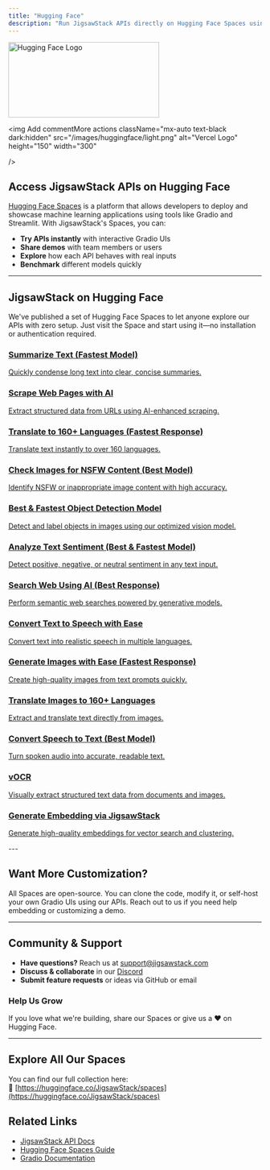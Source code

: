 ```yaml
---
title: "Hugging Face"
description: "Run JigsawStack APIs directly on Hugging Face Spaces using our ready-to-use Gradio interfaces"
---
```


<img 
  className="mx-auto text-black dark:text-white hidden dark:block" 
  src="/images/huggingface/dark.png" 
  alt="Hugging Face Logo" 
  height="150" 
  width="300"
/>

<img Add commentMore actions
  className="mx-auto text-black dark:hidden" 
  src="/images/huggingface/light.png" 
  alt="Vercel Logo" 
  height="150" 
  width="300"

  />


## Access JigsawStack APIs on Hugging Face

[Hugging Face Spaces](https://huggingface.co/spaces) is a platform that allows developers to deploy and showcase machine learning applications using tools like Gradio and Streamlit. With JigsawStack's Spaces, you can:

- **Try APIs instantly** with interactive Gradio UIs
- **Share demos** with team members or users
- **Explore** how each API behaves with real inputs
- **Benchmark** different models quickly

---

## JigsawStack on Hugging Face

We've published a set of Hugging Face Spaces to let anyone explore our APIs with zero setup. Just visit the Space and start using it—no installation or authentication required.

<div className="grid grid-cols-1 md:grid-cols-2 gap-6 my-8">
  <a href="https://huggingface.co/spaces/JigsawStack/text-summarizer" className="border border-gray-200 rounded-lg shadow-sm hover:shadow-md transition-shadow p-6 block no-underline text-inherit">
    <h3 className="text-lg font-bold mb-2">Summarize Text (Fastest Model)</h3>
    <p className="mb-4">Quickly condense long text into clear, concise summaries.</p>
  </a>
  <a href="https://huggingface.co/spaces/JigsawStack/ai-scrape" className="border border-gray-200 rounded-lg shadow-sm hover:shadow-md transition-shadow p-6 block no-underline text-inherit">
    <h3 className="text-lg font-bold mb-2">Scrape Web Pages with AI</h3>
    <p className="mb-4">Extract structured data from URLs using AI-enhanced scraping.</p>
  </a>
  <a href="https://huggingface.co/spaces/JigsawStack/text-translate" className="border border-gray-200 rounded-lg shadow-sm hover:shadow-md transition-shadow p-6 block no-underline text-inherit">
    <h3 className="text-lg font-bold mb-2">Translate to 160+ Languages (Fastest Response)</h3>
    <p className="mb-4">Translate text instantly to over 160 languages.</p>
  </a>
  <a href="https://huggingface.co/spaces/JigsawStack/image-moderation" className="border border-gray-200 rounded-lg shadow-sm hover:shadow-md transition-shadow p-6 block no-underline text-inherit">
    <h3 className="text-lg font-bold mb-2">Check Images for NSFW Content (Best Model)</h3>
    <p className="mb-4">Identify NSFW or inappropriate image content with high accuracy.</p>
  </a>
  <a href="https://huggingface.co/spaces/JigsawStack/object-detection" className="border border-gray-200 rounded-lg shadow-sm hover:shadow-md transition-shadow p-6 block no-underline text-inherit">
    <h3 className="text-lg font-bold mb-2">Best & Fastest Object Detection Model</h3>
    <p className="mb-4">Detect and label objects in images using our optimized vision model.</p>
  </a>
  <a href="https://huggingface.co/spaces/JigsawStack/sentiment-analysis" className="border border-gray-200 rounded-lg shadow-sm hover:shadow-md transition-shadow p-6 block no-underline text-inherit">
    <h3 className="text-lg font-bold mb-2">Analyze Text Sentiment (Best & Fastest Model)</h3>
    <p className="mb-4">Detect positive, negative, or neutral sentiment in any text input.</p>
  </a>
  <a href="https://huggingface.co/spaces/JigsawStack/ai-search" className="border border-gray-200 rounded-lg shadow-sm hover:shadow-md transition-shadow p-6 block no-underline text-inherit">
    <h3 className="text-lg font-bold mb-2">Search Web Using AI (Best Response)</h3>
    <p className="mb-4">Perform semantic web searches powered by generative models.</p>
  </a>
  <a href="https://huggingface.co/spaces/JigsawStack/text-to-speech-transcription" className="border border-gray-200 rounded-lg shadow-sm hover:shadow-md transition-shadow p-6 block no-underline text-inherit">
    <h3 className="text-lg font-bold mb-2">Convert Text to Speech with Ease</h3>
    <p className="mb-4">Convert text into realistic speech in multiple languages.</p>
  </a>
  <a href="https://huggingface.co/spaces/JigsawStack/image-generation" className="border border-gray-200 rounded-lg shadow-sm hover:shadow-md transition-shadow p-6 block no-underline text-inherit">
    <h3 className="text-lg font-bold mb-2">Generate Images with Ease (Fastest Response)</h3>
    <p className="mb-4">Create high-quality images from text prompts quickly.</p>
  </a>
  <a href="https://huggingface.co/spaces/JigsawStack/image-translation" className="border border-gray-200 rounded-lg shadow-sm hover:shadow-md transition-shadow p-6 block no-underline text-inherit">
    <h3 className="text-lg font-bold mb-2">Translate Images to 160+ Languages</h3>
    <p className="mb-4">Extract and translate text directly from images.</p>
  </a>
  <a href="https://huggingface.co/spaces/JigsawStack/speech-to-text" className="border border-gray-200 rounded-lg shadow-sm hover:shadow-md transition-shadow p-6 block no-underline text-inherit">
    <h3 className="text-lg font-bold mb-2">Convert Speech to Text (Best Model)</h3>
    <p className="mb-4">Turn spoken audio into accurate, readable text.</p>
  </a>
  <a href="https://huggingface.co/spaces/JigsawStack/vOCR" className="border border-gray-200 rounded-lg shadow-sm hover:shadow-md transition-shadow p-6 block no-underline text-inherit">
    <h3 className="text-lg font-bold mb-2">vOCR</h3>
    <p className="mb-4">Visually extract structured text data from documents and images.</p>
  </a>
  <a href="https://huggingface.co/spaces/JigsawStack/embedding" className="border border-gray-200 rounded-lg shadow-sm hover:shadow-md transition-shadow p-6 block no-underline text-inherit">
    <h3 className="text-lg font-bold mb-2">Generate Embedding via JigsawStack</h3>
    <p className="mb-4">Generate high-quality embeddings for vector search and clustering.</p>
  </a>
</div>
---

## Want More Customization?

All Spaces are open-source. You can clone the code, modify it, or self-host your own Gradio UIs using our APIs. Reach out to us if you need help embedding or customizing a demo.

---

## Community & Support

- **Have questions?** Reach us at [support@jigsawstack.com](mailto:support@jigsawstack.com)
- **Discuss & collaborate** in our [Discord](https://jigsawstack.com/discord)
- **Submit feature requests** or ideas via GitHub or email

<div className="border border-gray-200 rounded-lg shadow-sm p-6 my-8">
  <h3 className="text-lg font-bold mb-2">Help Us Grow</h3>
  <p>If you love what we're building, share our Spaces or give us a ❤️ on Hugging Face.</p>
</div>

---

## Explore All Our Spaces

You can find our full collection here:  
🔗 [https://huggingface.co/JigsawStack/spaces](https://huggingface.co/JigsawStack/spaces)

## Related Links

- [JigsawStack API Docs](/docs/api-reference)
- [Hugging Face Spaces Guide](https://huggingface.co/docs/hub/spaces)
- [Gradio Documentation](https://www.gradio.app/)

